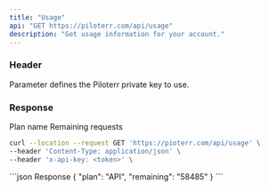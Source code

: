 ```yaml
---
title: "Usage"
api: "GET https://piloterr.com/api/usage"
description: "Get usage information for your account."
---
```


### Header

<ParamField header="x-api-key" type="string" required={true}>
    Parameter defines the Piloterr private key to use.
</ParamField>

### Response

<ResponseField name="plan" type="string">
    Plan name
</ResponseField>

<ResponseField name="remaining" type="string">
    Remaining requests
</ResponseField>

<RequestExample>

```bash Example Request
curl --location --request GET 'https://pioterr.com/api/usage' \
--header 'Content-Type: application/json' \
--header 'x-api-key: <token>' \
```

</RequestExample>

<ResponseExample>
```json Response
{
    "plan": "API",
    "remaining": "58485"
}
```
</ResponseExample>
